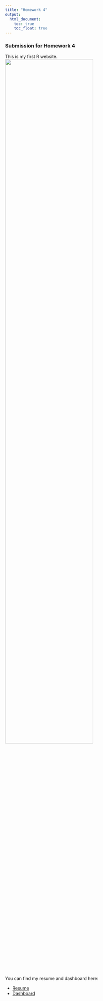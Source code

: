 ```yaml
---
title: "Homework 4"
output: 
  html_document:
    toc: true                
    toc_float: true        
---
```


### Submission for Homework 4

This is my first R website. 
<img src="duck.jpg" style="width:75%">

You can find my resume and dashboard here:

* [Resume](resume.html)
* [Dashboard](dashboard.html)